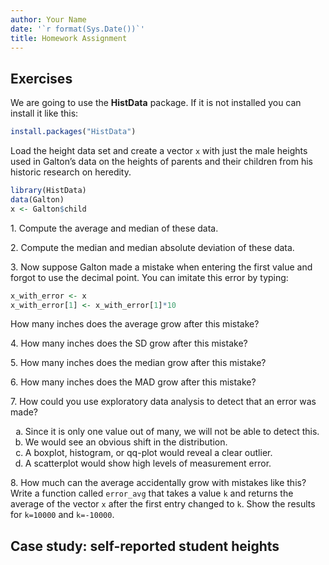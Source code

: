 ```yaml
---
author: Your Name
date: '`r format(Sys.Date())`'
title: Homework Assignment
---
```

## Exercises 

We are going to use the __HistData__ package. If it is not installed you can install it like this:

```r
install.packages("HistData")
```

Load the height data set and create a vector `x` with just the male heights used in Galton's data on the heights of parents and their children from his historic research on heredity.

```r
library(HistData)
data(Galton)
x <- Galton$child
```

1\. Compute the average and median of these data.

2\. Compute the median and median absolute deviation of these data.



3\. Now suppose Galton made a mistake when entering the first value and forgot to use the decimal point. You can imitate this error by typing:

```r
x_with_error <- x
x_with_error[1] <- x_with_error[1]*10
```

How many inches does the average grow after this mistake?

4\. How many inches does the SD grow after this mistake?

5\. How many inches does the median grow after this mistake?

6\. How many inches does the MAD grow after this mistake?

7\. How could you use exploratory data analysis to detect that an error was made?

a. Since it is only one value out of many, we will not be able to detect this.
b. We would see an obvious shift in the distribution.
c. A boxplot, histogram, or qq-plot would reveal a clear outlier.
d. A scatterplot would show high levels of measurement error.


8\. How much can the average accidentally grow with mistakes like this? Write a function called `error_avg` that takes a value `k` and returns the average of the vector `x` after the first entry changed to `k`. Show the results for `k=10000` and `k=-10000`.

## Case study: self-reported student heights 
